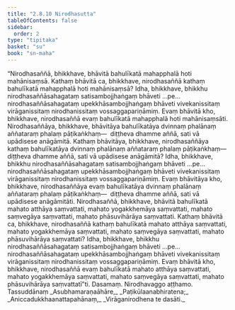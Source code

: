 ```yaml
---
title: "2.8.10 Nirodhasutta"
tableOfContents: false
sidebar:
  order: 2
type: "tipitaka"
basket: "su"
book: "sn-maha"
---
```



<DynamicBreadcrumb />

<Division number="257" book="sn-maha" bookNo="14" page="117">

<Paragraph number="693" book="sn-maha">
“Nirodhasaññā, bhikkhave, bhāvitā bahulīkatā mahapphalā hoti mahānisaṃsā. Kathaṃ bhāvitā ca, bhikkhave, nirodhasaññā kathaṃ bahulīkatā mahapphalā hoti mahānisaṃsā? Idha, bhikkhave, bhikkhu nirodhasaññāsahagataṃ satisambojjhaṅgaṃ bhāveti …pe…  nirodhasaññāsahagataṃ upekkhāsambojjhaṅgaṃ bhāveti vivekanissitaṃ virāganissitaṃ nirodhanissitaṃ vossaggapariṇāmiṃ. Evaṃ bhāvitā kho, bhikkhave, nirodhasaññā evaṃ bahulīkatā mahapphalā hoti mahānisaṃsāti.
</Paragraph>

<Paragraph number="694" book="sn-maha">
Nirodhasaññāya, bhikkhave, bhāvitāya bahulīkatāya dvinnaṃ phalānaṃ aññataraṃ phalaṃ pāṭikaṅkhaṃ—  diṭṭheva dhamme aññā, sati vā upādisese anāgāmitā. Kathaṃ bhāvitāya, bhikkhave, nirodhasaññāya kathaṃ bahulīkatāya dvinnaṃ phalānaṃ aññataraṃ phalaṃ pāṭikaṅkhaṃ—  diṭṭheva dhamme aññā, sati vā upādisese anāgāmitā? Idha, bhikkhave, bhikkhu nirodhasaññāsahagataṃ satisambojjhaṅgaṃ bhāveti …pe…  nirodhasaññāsahagataṃ upekkhāsambojjhaṅgaṃ bhāveti vivekanissitaṃ virāganissitaṃ nirodhanissitaṃ vossaggapariṇāmiṃ. Evaṃ bhāvitāya kho, bhikkhave, nirodhasaññāya evaṃ bahulīkatāya dvinnaṃ phalānaṃ aññataraṃ phalaṃ pāṭikaṅkhaṃ—  diṭṭheva dhamme aññā, sati vā upādisese anāgāmitāti.
</Paragraph>

<Paragraph number="695" book="sn-maha">
Nirodhasaññā, bhikkhave, bhāvitā bahulīkatā mahato atthāya saṃvattati, mahato yogakkhemāya saṃvattati, mahato saṃvegāya saṃvattati, mahato phāsuvihārāya saṃvattati. Kathaṃ bhāvitā ca, bhikkhave, nirodhasaññā kathaṃ bahulīkatā mahato atthāya saṃvattati, mahato yogakkhemāya saṃvattati, mahato saṃvegāya saṃvattati, mahato phāsuvihārāya saṃvattati? Idha, bhikkhave, bhikkhu nirodhasaññāsahagataṃ satisambojjhaṅgaṃ bhāveti …pe…  nirodhasaññāsahagataṃ upekkhāsambojjhaṅgaṃ bhāveti vivekanissitaṃ virāganissitaṃ nirodhanissitaṃ vossaggapariṇāmiṃ. Evaṃ bhāvitā kho, bhikkhave, nirodhasaññā evaṃ bahulīkatā mahato atthāya saṃvattati, mahato yogakkhemāya saṃvattati, mahato saṃvegāya saṃvattati, mahato phāsuvihārāya saṃvattatī”ti.

</Paragraph>
</Division>

<Paragraph number="696" type="center" book="sn-maha">
Dasamaṃ.



</Paragraph>

<Paragraph number="697" type="center" book="sn-maha">
Nirodhavaggo aṭṭhamo.



</Paragraph>

<Paragraph number="698" type="center" book="sn-maha">
Tassuddānaṃ


</Paragraph>

<Paragraph number="699" type="verses" book="sn-maha">
_Asubhamaraṇaāhāre,_  
_Paṭikūlaanabhiratena;_  
_Aniccadukkhaanattapahānaṃ,_  
_Virāganirodhena te dasāti._
</Paragraph>
